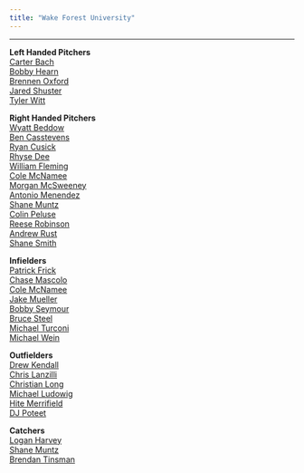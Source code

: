 ```yaml
---
title: "Wake Forest University"
---
```


<hr>

**Left Handed Pitchers**<br>
<a href="bach.html">Carter Bach</a><br>
<a href="hearn.html">Bobby Hearn</a><br>
<a href="oxford.html">Brennen Oxford</a><br>
<a href="shuster.html">Jared Shuster</a><br>
<a href="witt.html">Tyler Witt</a><br>

**Right Handed Pitchers**<br>
<a href="beddow.html">Wyatt Beddow</a><br>
<a href="casstevens.html">Ben Casstevens</a><br>
<a href="cusick.html">Ryan Cusick</a><br>
<a href="dee.html">Rhyse Dee</a><br>
<a href="fleming.html">William Fleming</a><br>
<a href="mcnamee1.html">Cole McNamee</a><br>
<a href="mcsweeney.html">Morgan McSweeney</a><br>
<a href="menendez.html">Antonio Menendez</a><br>
<a href="muntz1.html">Shane Muntz</a><br>
<a href="peluse.html">Colin Peluse</a><br>
<a href="robinson.html">Reese Robinson</a><br>
<a href="rust.html">Andrew Rust</a><br>
<a href="smithw.html">Shane Smith</a><br>

**Infielders**<br>
<a href="frick.html">Patrick Frick</a><br>
<a href="mascolo.html">Chase Mascolo</a><br>
<a href="mcnamee.html">Cole McNamee</a><br>
<a href="mueller.html">Jake Mueller</a><br>
<a href="seymour.html">Bobby Seymour</a><br>
<a href="steel.html">Bruce Steel</a><br>
<a href="turconi.html">Michael Turconi</a><br>
<a href="wein.html">Michael Wein</a><br>

**Outfielders**<br>
<a href="kendall.html">Drew Kendall</a><br>
<a href="lanzilli.html">Chris Lanzilli</a><br>
<a href="long.html">Christian Long</a><br>
<a href="ludowig.html">Michael Ludowig</a><br>
<a href="merrifield.html">Hite Merrifield</a><br>
<a href="poteet.html">DJ Poteet</a><br>

**Catchers**<br>
<a href="harvey.html">Logan Harvey</a><br>
<a href="muntz.html">Shane Muntz</a><br>
<a href="tinsman.html">Brendan Tinsman</a><br>